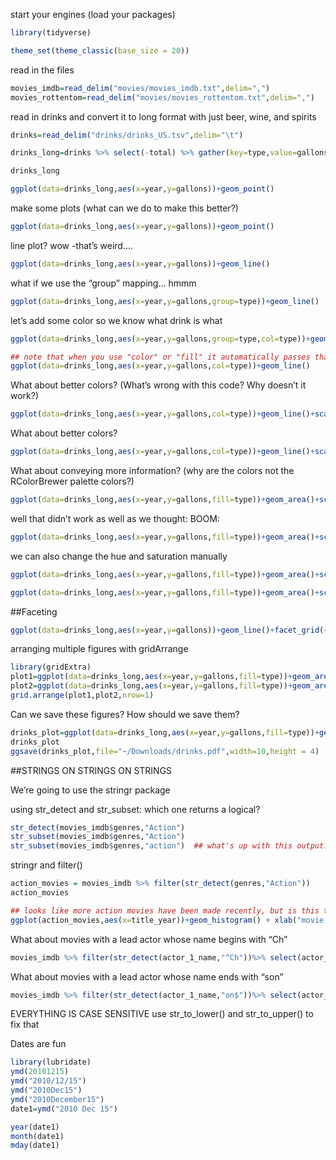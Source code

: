 start your engines (load your packages)
```r
library(tidyverse)

theme_set(theme_classic(base_size = 20)) 
```

read in the files
```r
movies_imdb=read_delim("movies/movies_imdb.txt",delim=",")
movies_rottentom=read_delim("movies/movies_rottentom.txt",delim=",")
```

read in drinks and convert it to long format with just beer, wine, and spirits
```r
drinks=read_delim("drinks/drinks_US.tsv",delim="\t")

drinks_long=drinks %>% select(-total) %>% gather(key=type,value=gallons,beer:spirits)

drinks_long

ggplot(data=drinks_long,aes(x=year,y=gallons))+geom_point()
```

make some plots (what can we do to make this better?)
```r
ggplot(data=drinks_long,aes(x=year,y=gallons))+geom_point()
```

line plot? wow -that's weird....
```r
ggplot(data=drinks_long,aes(x=year,y=gallons))+geom_line()
```

what if we use the "group" mapping... hmmm 
```r
ggplot(data=drinks_long,aes(x=year,y=gallons,group=type))+geom_line()
```

let's add some color so we know what drink is what
```r
ggplot(data=drinks_long,aes(x=year,y=gallons,group=type,col=type))+geom_line()

## note that when you use "color" or "fill" it automatically passes that same argument to "group", so this line is effectively the same
ggplot(data=drinks_long,aes(x=year,y=gallons,col=type))+geom_line()
```

What about better colors? (What's wrong with this code? Why doesn't it work?)
```r
ggplot(data=drinks_long,aes(x=year,y=gallons,col=type))+geom_line()+scale_color_manual(values = c("black","red"))
```

What about better colors?
```r
ggplot(data=drinks_long,aes(x=year,y=gallons,col=type))+geom_line()+scale_color_brewer(palette = "Set1")
```

What about conveying more information? (why are the colors not the RColorBrewer palette colors?)
```r
ggplot(data=drinks_long,aes(x=year,y=gallons,fill=type))+geom_area()+scale_color_brewer(palette = "Set1")
```

well that didn't work as well as we thought:
BOOM:
```r
ggplot(data=drinks_long,aes(x=year,y=gallons,fill=type))+geom_area()+scale_fill_brewer(palette = "Set1")
```

we can also change the hue and saturation manually
```r
ggplot(data=drinks_long,aes(x=year,y=gallons,fill=type))+geom_area()+scale_fill_hue(l=45,c=50)

ggplot(data=drinks_long,aes(x=year,y=gallons,fill=type))+geom_area()+scale_fill_hue(l=45)

```

##Faceting
```r
ggplot(data=drinks_long,aes(x=year,y=gallons))+geom_line()+facet_grid(~type)
```

arranging multiple figures with gridArrange
```r
library(gridExtra)
plot1=ggplot(data=drinks_long,aes(x=year,y=gallons,fill=type))+geom_area()+scale_fill_hue(l=45)
plot2=ggplot(data=drinks_long,aes(x=year,y=gallons,fill=type))+geom_area()+scale_fill_hue(l=45,c=50)
grid.arrange(plot1,plot2,nrow=1)
```

Can we save these figures? How should we save them?
```r
drinks_plot=ggplot(data=drinks_long,aes(x=year,y=gallons,fill=type))+geom_area()+scale_fill_brewer(palette = "Set1")
drinks_plot
ggsave(drinks_plot,file="~/Downloads/drinks.pdf",width=10,height = 4)
```

##STRINGS ON STRINGS ON STRINGS

We're going to use the stringr package

using str_detect and str_subset: which one returns a logical?
```r
str_detect(movies_imdb$genres,"Action")
str_subset(movies_imdb$genres,"Action")
str_subset(movies_imdb$genres,"action")  ## what's up with this output? Why is it different than the line above? 
```

stringr and filter()
```r
action_movies = movies_imdb %>% filter(str_detect(genres,"Action"))
action_movies

## looks like more action movies have been made recently, but is this true? What's our null expectation given the data? 
ggplot(action_movies,aes(x=title_year))+geom_histogram() + xlab("movie release (year)")
```

What about movies with a lead actor whose name begins with "Ch"
```r
movies_imdb %>% filter(str_detect(actor_1_name,"^Ch"))%>% select(actor_1_name,title_year,movie_title,everything())
```

What about movies with a lead actor whose name ends with "son"
```r
movies_imdb %>% filter(str_detect(actor_1_name,"on$"))%>% select(actor_1_name,title_year,movie_title,everything())
```

EVERYTHING IS CASE SENSITIVE
use str_to_lower() and str_to_upper() to fix that


Dates are fun
```r
library(lubridate)
ymd(20101215)
ymd("2010/12/15")
ymd("2010Dec15")
ymd("2010December15")
date1=ymd("2010 Dec 15")

year(date1)
month(date1)
mday(date1)
```
